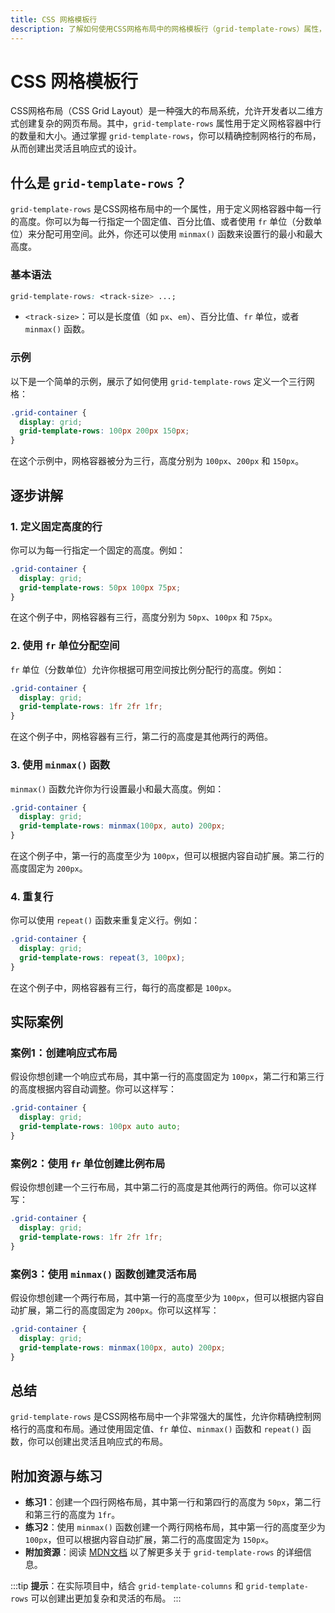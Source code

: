 ```yaml
---
title: CSS 网格模板行
description: 了解如何使用CSS网格布局中的网格模板行（grid-template-rows）属性，掌握如何定义和控制网格行的大小和布局。
---
```


# CSS 网格模板行

CSS网格布局（CSS Grid Layout）是一种强大的布局系统，允许开发者以二维方式创建复杂的网页布局。其中，`grid-template-rows` 属性用于定义网格容器中行的数量和大小。通过掌握 `grid-template-rows`，你可以精确控制网格行的布局，从而创建出灵活且响应式的设计。

## 什么是 `grid-template-rows`？

`grid-template-rows` 是CSS网格布局中的一个属性，用于定义网格容器中每一行的高度。你可以为每一行指定一个固定值、百分比值、或者使用 `fr` 单位（分数单位）来分配可用空间。此外，你还可以使用 `minmax()` 函数来设置行的最小和最大高度。

### 基本语法

```css
grid-template-rows: <track-size> ...;
```

- `<track-size>`：可以是长度值（如 `px`、`em`）、百分比值、`fr` 单位，或者 `minmax()` 函数。

### 示例

以下是一个简单的示例，展示了如何使用 `grid-template-rows` 定义一个三行网格：

```css
.grid-container {
  display: grid;
  grid-template-rows: 100px 200px 150px;
}
```

在这个示例中，网格容器被分为三行，高度分别为 `100px`、`200px` 和 `150px`。

## 逐步讲解

### 1. 定义固定高度的行

你可以为每一行指定一个固定的高度。例如：

```css
.grid-container {
  display: grid;
  grid-template-rows: 50px 100px 75px;
}
```

在这个例子中，网格容器有三行，高度分别为 `50px`、`100px` 和 `75px`。

### 2. 使用 `fr` 单位分配空间

`fr` 单位（分数单位）允许你根据可用空间按比例分配行的高度。例如：

```css
.grid-container {
  display: grid;
  grid-template-rows: 1fr 2fr 1fr;
}
```

在这个例子中，网格容器有三行，第二行的高度是其他两行的两倍。

### 3. 使用 `minmax()` 函数

`minmax()` 函数允许你为行设置最小和最大高度。例如：

```css
.grid-container {
  display: grid;
  grid-template-rows: minmax(100px, auto) 200px;
}
```

在这个例子中，第一行的高度至少为 `100px`，但可以根据内容自动扩展。第二行的高度固定为 `200px`。

### 4. 重复行

你可以使用 `repeat()` 函数来重复定义行。例如：

```css
.grid-container {
  display: grid;
  grid-template-rows: repeat(3, 100px);
}
```

在这个例子中，网格容器有三行，每行的高度都是 `100px`。

## 实际案例

### 案例1：创建响应式布局

假设你想创建一个响应式布局，其中第一行的高度固定为 `100px`，第二行和第三行的高度根据内容自动调整。你可以这样写：

```css
.grid-container {
  display: grid;
  grid-template-rows: 100px auto auto;
}
```

### 案例2：使用 `fr` 单位创建比例布局

假设你想创建一个三行布局，其中第二行的高度是其他两行的两倍。你可以这样写：

```css
.grid-container {
  display: grid;
  grid-template-rows: 1fr 2fr 1fr;
}
```

### 案例3：使用 `minmax()` 函数创建灵活布局

假设你想创建一个两行布局，其中第一行的高度至少为 `100px`，但可以根据内容自动扩展，第二行的高度固定为 `200px`。你可以这样写：

```css
.grid-container {
  display: grid;
  grid-template-rows: minmax(100px, auto) 200px;
}
```

## 总结

`grid-template-rows` 是CSS网格布局中一个非常强大的属性，允许你精确控制网格行的高度和布局。通过使用固定值、`fr` 单位、`minmax()` 函数和 `repeat()` 函数，你可以创建出灵活且响应式的布局。

## 附加资源与练习

- **练习1**：创建一个四行网格布局，其中第一行和第四行的高度为 `50px`，第二行和第三行的高度为 `1fr`。
- **练习2**：使用 `minmax()` 函数创建一个两行网格布局，其中第一行的高度至少为 `100px`，但可以根据内容自动扩展，第二行的高度固定为 `150px`。
- **附加资源**：阅读 [MDN文档](https://developer.mozilla.org/zh-CN/docs/Web/CSS/grid-template-rows) 以了解更多关于 `grid-template-rows` 的详细信息。

:::tip
**提示**：在实际项目中，结合 `grid-template-columns` 和 `grid-template-rows` 可以创建出更加复杂和灵活的布局。
:::